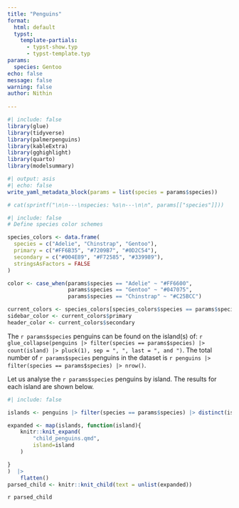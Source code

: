 ```yaml
---
title: "Penguins"
format: 
  html: default
  typst:
    template-partials:  
      - typst-show.typ
      - typst-template.typ
params:
  species: Gentoo
echo: false
message: false
warning: false
author: Nithin
    
---
```

```r
#| include: false
library(glue)
library(tidyverse)
library(palmerpenguins)
library(kableExtra)
library(gghighlight)
library(quarto)
library(modelsummary)

```
```r
#| output: asis
#| echo: false
write_yaml_metadata_block(params = list(species = params$species))

# cat(sprintf("\n\n---\nspecies: %s\n---\n\n", params[["species"]]))
```
```r
#| include: false
# Define species color schemes

species_colors <- data.frame(
  species = c("Adelie", "Chinstrap", "Gentoo"),
  primary = c("#FF6B35", "#7209B7", "#0D2C54"),
  secondary = c("#004E89", "#F72585", "#339989"),
  stringsAsFactors = FALSE
)

color <- case_when(params$species == "Adelie" ~ "#FF6600",
                   params$species == "Gentoo" ~ "#047075",
                   params$species == "Chinstrap" ~ "#C25BCC")

current_colors <- species_colors[species_colors$species == params$species, ]
sidebar_color <- current_colors$primary
header_color <- current_colors$secondary

```


```{=typst}

#set page(background: place(
        top,
        rect(
            width: 2cm,
            height: 100%,
            fill: rgb(`r shQuote(sidebar_color)`)
        )
    ),
    footer: context [
  *Design: #text(fill: rgb(`r shQuote(header_color)`))[{{< meta author >}}]*
  #h(1fr)
  #counter(page).display(
    "1/1",
    both: true,
  )
]
    )
#h(-1cm)
    #box(
        fill: rgb(`r shQuote(header_color)`),
        width: 0.4fr,
        inset: 10pt,
    )[
        #text(size: 2.5em, fill: white)[*{{< meta title >}}*]
    ]

*#text(size: 1.2em)[Species: `{r} params[["species"]]`]* 
 
```

The `r params$species` penguins can be found on the island(s) of: `r glue_collapse(penguins |> filter(species == params$species) |> count(island) |> pluck(1), sep = ", ", last = ", and ")`. The total number of `r params$species` penguins in the dataset is `r penguins |> filter(species == params$species) |> nrow()`.

Let us analyse the `r params$species` penguins by island. The results for each island are shown below.


```r
#| include: false

islands <- penguins |> filter(species == params$species) |> distinct(island) |> arrange(island) |> pull()

expanded <- map(islands, function(island){
    knitr::knit_expand(
        "child_penguins.qmd",
        island=island
    )

}
)  |> 
    flatten()
parsed_child <- knitr::knit_child(text = unlist(expanded))
```

`r parsed_child`

